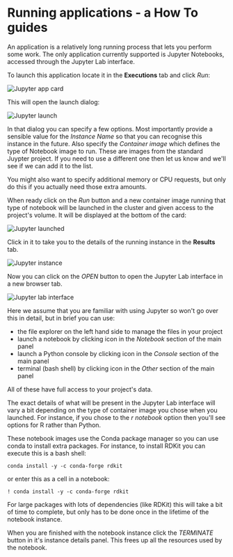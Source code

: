 


<Head>
  <title>Running applications - a How To guide</title>
</Head>

<DocsNav />

# Running applications - a How To guides

An application is a relatively long running process that lets you perform some work.
The only application currently supported is Jupyter Notebooks, accessed through the Jupyter Lab interface.

To launch this application locate it in the **Executions** tab and click *Run*:

<Image src={jupyter_app} alt="Jupyter app card" />

This will open the launch dialog:

<Image src={jupyter_launch} alt="Jupyter launch" />

In that dialog you can specify a few options. Most importantly provide a sensible value for the *Instance Name* so that
you can recognise this instance in the future. Also specify the *Container image* which defines the type of Notebook image
to run. These are images from the standard Juypter project. If you need to use a different one then let us know and we'll
see if we can add it to the list.

You might also want to specify additional memory or CPU requests, but only do this if you actually need those extra amounts.

When ready click on the *Run* button and a new container image running that type of notebook will be launched in the
cluster and given access to the project's volume. It will be displayed at the bottom of the card:

<Image src={jupyter_launched} alt="Jupyter launched" />

Click in it to take you to the details of the running instance in the **Results** tab.

<Image src={jupyter_instance} alt="Jupyter instance" />

Now you can click on the *OPEN* button to open the Jupyter Lab interface in a new browser tab.

<Image src={jupyter_lab} alt="Jupyter lab interface" />

Here we assume that you are familiar with using Jupyter so won't go over this in detail, but in brief you can use:

- the file explorer on the left hand side to manage the files in your project
- launch a notebook by clicking icon in the *Notebook* section of the main panel
- launch a Python console by clicking icon in the *Console* section of the main panel
- terminal (bash shell) by clicking icon in the *Other* section of the main panel

All of these have full access to your project's data.

The exact details of what will be present in the Jupyter Lab interface will vary a bit depending on the type of container
image you chose when you launched. For instance, if you chose to the *r notebook* option then you'll see options for R
rather than Python.

These notebook images use the Conda package manager so you can use conda to install extra packages.
For instance, to install RDKit you can execute this is a bash shell:
```
conda install -y -c conda-forge rdkit
```

or enter this as a cell in a notebook:
```
! conda install -y -c conda-forge rdkit
```

For large packages with lots of dependencies (like RDKit) this will take a bit of time to complete, but only has to be
done once in the lifetime of the notebook instance.

When you are finished with the notebook instance click the *TERMINATE* button in it's instance details panel.
This frees up all the resources used by the notebook.


